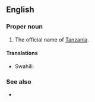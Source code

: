 ==English==

===Proper noun===
{{en-proper noun}}

# The official name of [[Tanzania]].

====Translations====
{{trans-top|official name of Tanzania}}
* Swahili: {{t|sw|Jamhuri ya Muungano wa Tanzania}}
{{trans-mid}}
{{trans-bottom}}

===See also===
* {{pedia}}